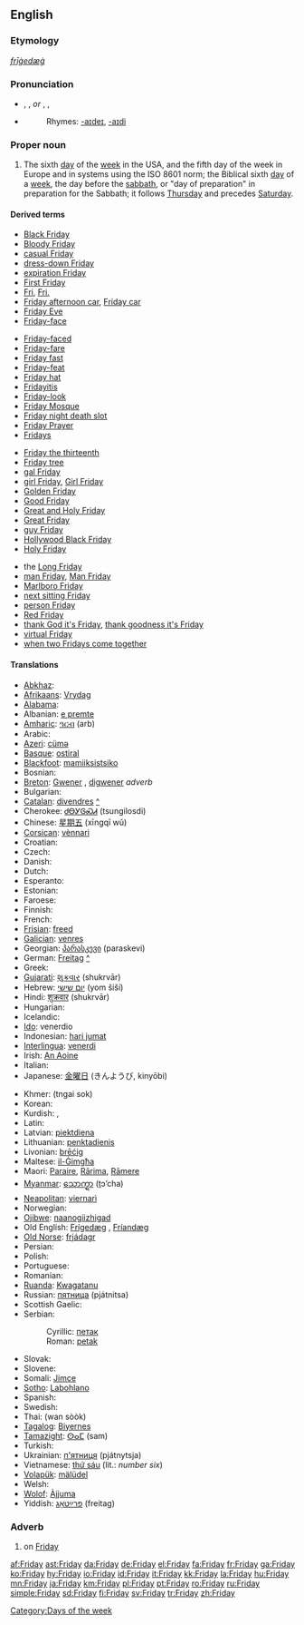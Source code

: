 ==English==

===Etymology===
{{OE.}} ''[[frīġedæġ]]''

===Pronunciation===
*{{AHD|frīʹdā}}, {{IPA|/ˈfraɪdeɪ/}}, {{SAMPA|/"fraIdeI/}} ''or'' {{AHD|frīʹdē}}, {{IPA|/ˈfraɪdi/}}, {{SAMPA|/"fraIdi/}}
*{{audio|en-us-Friday.ogg|Audio (US)}}
*:Rhymes: [[Rhymes:English:-aɪdeɪ|-aɪdeɪ]], [[Rhymes:English:-aɪdi|-aɪdi]]

===Proper noun===
{{en-proper noun|s}}

# The sixth [[day]] of the [[week]] in the USA, and the fifth day of the week in Europe and in systems using the ISO 8601 norm; the Biblical sixth [[day]] of a [[week]], the day before the [[sabbath]], or "day of preparation" in preparation for the Sabbath; it follows [[Thursday]] and precedes [[Saturday]].
<!--probably just an attributive form of the noun: #An appointment, person (like Man Friday in ''Robinson Crusoe''), or feeling associated with this day of the week.-->

====Derived terms====
{{top4}}
*[[Black Friday]]
*[[Bloody Friday]]
*[[casual Friday]]
*[[dress-down Friday]]
*[[expiration Friday]]
*[[First Friday]]
*[[Fri]], [[Fri.]]
*[[Friday afternoon car]], [[Friday car]]
*[[Friday Eve]]
*[[Friday-face]]
{{mid4}}
*[[Friday-faced]]
*[[Friday-fare]]
*[[Friday fast]]
*[[Friday-feat]]
*[[Friday hat]]
*[[Fridayitis]]
*[[Friday-look]]
*[[Friday Mosque]]
*[[Friday night death slot]]
*[[Friday Prayer]]
*[[Fridays]]<!--adverb-->
{{mid4}}
*[[Friday the thirteenth]]
*[[Friday tree]]
*[[gal Friday]]
*[[girl Friday]], [[Girl Friday]]
*[[Golden Friday]]
*[[Good Friday]]
*[[Great and Holy Friday]]
*[[Great Friday]]
*[[guy Friday]]
*[[Hollywood Black Friday]]
*[[Holy Friday]]
{{mid4}}
*the [[Long Friday]]
*[[man Friday]], [[Man Friday]]
*[[Marlboro Friday]]
*[[next sitting Friday]]
*[[person Friday]]
*[[Red Friday]]
*[[thank God it's Friday]], [[thank goodness it's Friday]]
*[[virtual Friday]]
*[[when two Fridays come together]]
{{bottom}}

====Translations====
{{trans-top|day of the week}}
*[[Abkhaz]]: {{RUchar|[[ахәуаш]]}} {{IPAchar|(axwuaš)}}
*[[Afrikaans]]: [[Vrydag]]
*[[Alabama]]: {{IPAchar|[[atáɬɬàapi]], [[nihta istáɬɬàapi]]}}
*Albanian: [[e premte]]
*[[Amharic]]: [[ዓርብ]] (arb)
*Arabic: {{ARchar|[[الجمعة]]}} {{IPAchar|(aj-júmʕa)}}
*[[Azeri]]: [[cümə]]
*[[Basque]]: [[ostiral]]
*[[Blackfoot]]: [[mamiiksistsiko]]
* Bosnian: {{t+|bs|petak|m}}
*[[Breton]]: [[Gwener]] {{m}}, [[digwener]] ''adverb''
* Bulgarian: {{t+|bg|петък|m|tr=petăk}}
*[[Catalan]]: [[divendres]] {{m}} [[:ca:divendres|^]]
*Cherokee: [[ᏧᎾᎩᎶᏍᏗ]] (tsungilosdi)
*Chinese: [[星期五]] (xīngqī wǔ)
*[[Corsican]]: [[vènnari]]
* Croatian: {{t+|hr|petak|m}}
* Czech: {{t+|cs|pátek|m}}
* Danish: {{t+|da|fredag}}
* Dutch: {{t+|nl|vrijdag|m}}
* Esperanto: {{t+|eo|vendredo|xs=Esperanto}}
* Estonian: {{t+|et|reede}}
* Faroese: {{t-|fo|fríggjadagur|m|xs=Faroese}}
* Finnish: {{t+|fi|perjantai}}
* French: {{t+|fr|vendredi|m}}
*[[Frisian]]: [[freed]]
*[[Galician]]: [[venres]]
*Georgian: [[პარასკევი]] (paraskevi)
*German: [[Freitag]] [[:de:Freitag|^]]
* Greek: {{t+|el|Παρασκευή|f|tr=Paraskeví}}
*[[Gujarati]]: [[શુક્રવાર]] (shukrvār)
*Hebrew: [[יום שישי]] (yom šiší)
*Hindi: [[शुक्रवार]] (shukrvār)
* Hungarian: {{t+|hu|péntek}}
* Icelandic: {{t+|is|föstudagur|m}}
*[[Ido]]: venerdio
*Indonesian: [[hari jumat]]
*[[Interlingua]]: [[venerdi]]
*Irish: [[An Aoine]]
* Italian: {{t+|it|venerdì|m}}
*Japanese: [[金曜日]] (きんようび, kinyōbi)
{{trans-mid}}
*Khmer: {{KMchar|[[ថ្ងៃសុក្រ]]}} (tngai sok)
*Korean: {{t+|ko|금요일|tr=geumyoil|sc=KOchar}}
*Kurdish: {{KUchar|[[هه‌ینی]]}}, {{KUchar|[[جمعه‌]]}}
* Latin: {{t+|la|dies Veneris}}
*Latvian: [[piektdiena]]
*Lithuanian: [[penktadienis]] {{m}}
*Livonian: [[brēćig]]
*Maltese: [[il-Ġimgħa]]
*Maori: [[Paraire]], [[Rārima]], [[Rāmere]]
*[[Myanmar]]: [[သောက္ရာ]] (ṯɔ’cha)
*[[Neapolitan]]: [[viernarì]]
* Norwegian: {{t+|no|fredag}}
*[[Ojibwe]]: [[naanogiizhigad]]
*Old English: [[Frígedæg]] {{m}}, [[Fríandæg]] {{m}}
*[[Old Norse]]: [[frjádagr]] {{m}}
* Persian: {{t+|fa|آدینه|tr=adineh|sc=FAchar|xs=Persian}}
* Polish: {{t+|pl|piątek}}
* Portuguese: {{t|pt|sexta-feira}}
* Romanian: {{t+|ro|vineri|f}}
*[[Ruanda]]: [[Kwagatanu]]
*Russian: [[пятница]] (pjátnitsa) {{f}}
* Scottish Gaelic: {{t-|gd|Di-haoine|m|xs=Scottish Gaelic}}
*Serbian:
*:Cyrillic: [[петак#Serbian|петак]] {{m}}
*:Roman: [[petak#Serbian|petak]] {{m}}
* Slovak: {{t+|sk|piatok|m}}
* Slovene: {{t+|sl|petek|m}}
*Somali: [[Jimce]]
*[[Sotho]]: [[Labohlano]]
*Spanish: {{t+|es|viernes|m}}
* Swedish: {{t+|sv|fredag|c}}
*Thai: {{THchar|[[วันศุกร์]]}} (wan sòòk)
*[[Tagalog]]: [[Biyernes]]
*[[Tamazight]]: [[ⵙⴰⵎ]] (sam)
* Turkish: {{t+|tr|cuma}}
*Ukrainian: [[п'ятниця]] (pjátnytsja) {{f}}
*Vietnamese: [[thứ sáu]] (lit.: ''number six'')
*[[Volapük]]: [[mälüdel]]
* Welsh: {{t-|cy|dydd Gwener|m|xs=Welsh}}
*[[Wolof]]: [[Àjjuma]]
*Yiddish: [[פרײַטאָג]] (freitag)
{{trans-bottom}}

===Adverb===
{{en-adv|-}}

# on [[Friday]]

[[Category:Days of the week]]

[[af:Friday]]
[[ast:Friday]]
[[da:Friday]]
[[de:Friday]]
[[el:Friday]]
[[fa:Friday]]
[[fr:Friday]]
[[ga:Friday]]
[[ko:Friday]]
[[hy:Friday]]
[[io:Friday]]
[[id:Friday]]
[[it:Friday]]
[[kk:Friday]]
[[la:Friday]]
[[hu:Friday]]
[[mn:Friday]]
[[ja:Friday]]
[[km:Friday]]
[[pl:Friday]]
[[pt:Friday]]
[[ro:Friday]]
[[ru:Friday]]
[[simple:Friday]]
[[sd:Friday]]
[[fi:Friday]]
[[sv:Friday]]
[[tr:Friday]]
[[zh:Friday]]